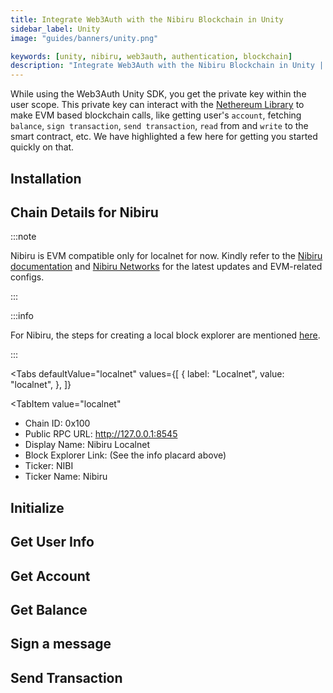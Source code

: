 ```yaml
---
title: Integrate Web3Auth with the Nibiru Blockchain in Unity
sidebar_label: Unity
image: "guides/banners/unity.png"

keywords: [unity, nibiru, web3auth, authentication, blockchain]
description: "Integrate Web3Auth with the Nibiru Blockchain in Unity | Documentation - Web3Auth"
---
```



<SEO
  title="Integrate Web3Auth with the Nibiru Blockchain in Unity"
  description="Integrate Web3Auth with the Nibiru Blockchain in Unity | Documentation - Web3Auth"
  image="https://web3auth.io/docs/guides/banners/nibiru.png"
  slug="/connect-blockchain/evm/nibiru/unity"
/>

While using the Web3Auth Unity SDK, you get the private key within the user scope. This private key
can interact with the [Nethereum Library](https://nethereum.com/) to make EVM based blockchain
calls, like getting user's `account`, fetching `balance`, `sign transaction`, `send transaction`,
`read` from and `write` to the smart contract, etc. We have highlighted a few here for getting you
started quickly on that.

## Installation

<InstallationSnippet />

## Chain Details for Nibiru

:::note

Nibiru is EVM compatible only for localnet for now. Kindly refer to the
[Nibiru documentation](https://nibiru.fi/docs/dev/evm/) and
[Nibiru Networks](https://nibiru.fi/docs/dev/networks/#evm-network-configs) for the latest updates
and EVM-related configs.

:::

:::info

For Nibiru, the steps for creating a local block explorer are mentioned
[here](https://nibiru.fi/docs/dev/evm/quickstart.html#_4-local-explorer-optional).

:::

<Tabs
 defaultValue="localnet"
  values={[
    { label: "Localnet", value: "localnet", },
  ]}
>
<TabItem
  value="localnet"
>

- Chain ID: 0x100
- Public RPC URL: http://127.0.0.1:8545
- Display Name: Nibiru Localnet
- Block Explorer Link: (See the info placard above)
- Ticker: NIBI
- Ticker Name: Nibiru

</TabItem>
</Tabs>

## Initialize

<InitialisationSnippet />

## Get User Info

<UserInfoSnippet />

## Get Account

<GetAccountSnippet />

## Get Balance

<GetBalanceSnippet />

## Sign a message

<SignMessageSnippet />

## Send Transaction

<SendTransactionSnippet />
